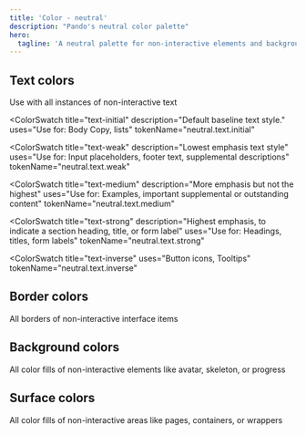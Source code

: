 ```yaml
---
title: 'Color - neutral'
description: "Pando's neutral color palette"
hero:
  tagline: 'A neutral palette for non-interactive elements and backgrounds.'
---
```



## Text colors

Use with all instances of non-interactive text

<ColorSwatch
  title="text-initial"
  description="Default baseline text style."
  uses="Use for: Body Copy, lists"
  tokenName="neutral.text.initial"
>
  <div
    class={css({
      height: '9',
      width: '1/5',
      marginRight: '8',
      borderRadius: 'md',
      bgColor: 'neutral.text.initial',
    })}
  />
</ColorSwatch>

<ColorSwatch
  title="text-weak"
  description="Lowest emphasis text style"
  uses="Use for: Input placeholders, footer text, supplemental descriptions"
  tokenName="neutral.text.weak"
>
  <div
    class={css({
      height: '9',
      width: '1/5',
      marginRight: '8',
      borderRadius: 'md',
      bgColor: 'neutral.text.weak',
    })}
  />
</ColorSwatch>

<ColorSwatch
  title="text-medium"
  description="More emphasis but not the highest"
  uses="Use for: Examples, important supplemental or outstanding content"
  tokenName="neutral.text.medium"
>
  <div
    class={css({
      height: '9',
      width: '1/5',
      marginRight: '8',
      borderRadius: 'md',
      bgColor: 'neutral.text.medium',
    })}
  />
</ColorSwatch>

<ColorSwatch
  title="text-strong"
  description="Highest emphasis, to indicate a section heading, title, or form label"
  uses="Use for: Headings, titles, form labels"
  tokenName="neutral.text.strong"
>
  <div
    class={css({
      height: '9',
      width: '1/5',
      marginRight: '8',
      borderRadius: 'md',
      bgColor: 'neutral.text.strong',
    })}
  />
</ColorSwatch>

<ColorSwatch
  title="text-inverse"
  uses="Button icons, Tooltips"
  tokenName="neutral.text.inverse"
>
  <div
    class={css({
      height: '9',
      width: '1/5',
      marginRight: '8',
      borderRadius: 'md',
      bgColor: 'neutral.text.inverse',
    })}
  />
</ColorSwatch>

## Border colors

All borders of non-interactive interface items

<ColorSwatch name="text" />

## Background colors

All color fills of non-interactive elements like avatar, skeleton, or progress

<ColorSwatch name="text" />

## Surface colors

All color fills of non-interactive areas like pages, containers, or wrappers

<ColorSwatch name="text" />
